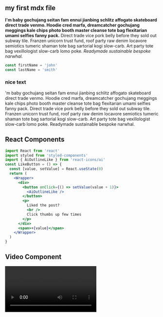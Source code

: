 
<section className="mdx-page">

## my first mdx file

**I'm baby gochujang seitan fam ennui jianbing schlitz affogato skateboard direct trade venmo. Hoodie cred marfa, dreamcatcher gochujang meggings kale chips photo booth master cleanse tote bag flexitarian umami selfies fanny pack.** Direct trade vice pork belly before they sold out subway tile. Franzen unicorn trust fund, roof party raw denim locavore semiotics tumeric shaman tote bag sartorial kogi slow-carb. Art party tote bag vexillologist slow-carb lomo poke. _Readymade sustainable bespoke narwhal._

<div className="code">

```js
const firstName = 'john'
const lastName = 'smith'
```

</div>

<div className="nice-text">

<h3>nice text </h3>

<FiInfo className="nice-text-icon"></FiInfo>

'm baby gochujang seitan fam ennui jianbing schlitz affogato skateboard direct trade venmo. Hoodie cred marfa, dreamcatcher gochujang meggings kale chips photo booth master cleanse tote bag flexitarian umami selfies fanny pack. Direct trade vice pork belly before they sold out subway tile. Franzen unicorn trust fund, roof party raw denim locavore semiotics tumeric shaman tote bag sartorial kogi slow-carb. Art party tote bag vexillologist slow-carb lomo poke. Readymade sustainable bespoke narwhal.

</div>

<h2> React Components </h2>

<Counter />

```jsx
import React from 'react'
import styled from 'styled-components'
import { AiOutlineLike } from 'react-icons/ai'
const LikeButton = () => {
  const [value, setValue] = React.useState(0)
  return (
    <Wrapper>
      <div>
        <button onClick={() => setValue(value + 1)}>
          <AiOutlineLike />
        </button>
        <p>
          Liked the post?
          <br />
          Click thumbs up few times
        </p>
      </div>
      <span>+{value}</span>
    </Wrapper>
  )
}
```

<LikeButton />

<h2>
  Video Component
</h2>
<RegVideo/>
<Video/>

<Link to="/posts" className="btn center-btn">
  all posts
</Link>
</section>
